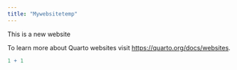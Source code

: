 ```yaml
---
title: "Mywebsitetemp"
---
```


This is a new website

To learn more about Quarto websites visit <https://quarto.org/docs/websites>.

```r
1 + 1
```
